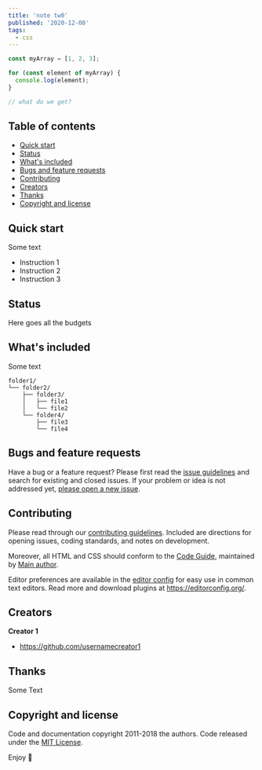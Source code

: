 ```yaml
---
title: 'note tw0'
published: '2020-12-08'
tags:
  - css
---
```



```jsx:hello.js
const myArray = [1, 2, 3];

for (const element of myArray) {
  console.log(element);
}

// what do we get?
```

## Table of contents

- [Quick start](#quick-start)
- [Status](#status)
- [What's included](#whats-included)
- [Bugs and feature requests](#bugs-and-feature-requests)
- [Contributing](#contributing)
- [Creators](#creators)
- [Thanks](#thanks)
- [Copyright and license](#copyright-and-license)


## Quick start

Some text

- Instruction 1
- Instruction 2
- Instruction 3

## Status

Here goes all the budgets

## What's included

Some text

```
folder1/
└── folder2/
    ├── folder3/
    │   ├── file1
    │   └── file2
    └── folder4/
        ├── file3
        └── file4
```

## Bugs and feature requests

Have a bug or a feature request? Please first read the [issue guidelines](https://reponame/blob/master/CONTRIBUTING.md) and search for existing and closed issues. If your problem or idea is not addressed yet, [please open a new issue](https://reponame/issues/new).

## Contributing

Please read through our [contributing guidelines](https://reponame/blob/master/CONTRIBUTING.md). Included are directions for opening issues, coding standards, and notes on development.

Moreover, all HTML and CSS should conform to the [Code Guide](https://github.com/mdo/code-guide), maintained by [Main author](https://github.com/usernamemainauthor).

Editor preferences are available in the [editor config](https://reponame/blob/master/.editorconfig) for easy use in common text editors. Read more and download plugins at <https://editorconfig.org/>.

## Creators

**Creator 1**

- <https://github.com/usernamecreator1>

## Thanks

Some Text

## Copyright and license

Code and documentation copyright 2011-2018 the authors. Code released under the [MIT License](https://reponame/blob/master/LICENSE).

Enjoy :metal:
